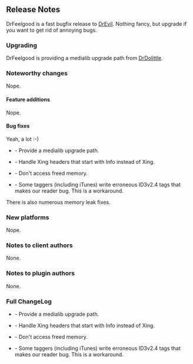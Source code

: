 == Release Notes ==

DrFeelgood is a fast bugfix release to [[Release:DrEvil|DrEvil]]. Nothing fancy, but upgrade if you want to get rid of annoying bugs.

=== Upgrading ===

DrFeelgood is providing a medialib upgrade path from [[Release:DrDolittle|DrDolittle]].

=== Noteworthy changes ===

Nope.

==== Feature additions ====

Nope.

==== Bug fixes ====

Yeah, a lot :-)

* {{Bug|839}} - Provide a medialib upgrade path.
* {{Bug|945}} - Handle Xing headers that start with Info instead of Xing.
* {{Bug|933}} - Don't access freed memory.
* {{Bug|941}} - Some taggers (including iTunes) write erroneous ID3v2.4 tags that makes our reader bug. This is a workaround.

There is also numerous memory leak fixes.

=== New platforms ===

Nope.

=== Notes to client authors ===

None.

=== Notes to plugin authors ===

None.

=== Full ChangeLog ===

* {{Bug|839}} - Provide a medialib upgrade path.
* {{Bug|945}} - Handle Xing headers that start with Info instead of Xing.
* {{Bug|933}} - Don't access freed memory.
* {{Bug|941}} - Some taggers (including iTunes) write erroneous ID3v2.4 tags that makes our reader bug. This is a workaround.